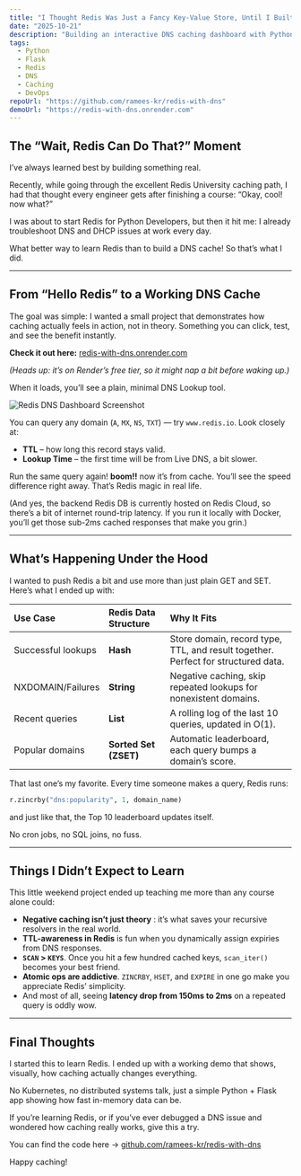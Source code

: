 ```yaml
---
title: "I Thought Redis Was Just a Fancy Key-Value Store, Until I Built a DNS Cache Dashboard"
date: "2025-10-21"
description: "Building an interactive DNS caching dashboard with Python, Flask, and Redis to learn different Redis data structures like Hashes, Strings, Lists, and Sorted Sets."
tags:
  - Python
  - Flask
  - Redis
  - DNS
  - Caching
  - DevOps
repoUrl: "https://github.com/ramees-kr/redis-with-dns"
demoUrl: "https://redis-with-dns.onrender.com"
---
```


## The “Wait, Redis Can Do That?” Moment

I’ve always learned best by building something real.

Recently, while going through the excellent Redis University caching path, I had that thought every engineer gets after finishing a course:
“Okay, cool! now what?”

I was about to start Redis for Python Developers, but then it hit me: I already troubleshoot DNS and DHCP issues at work every day.

What better way to learn Redis than to build a DNS cache! So that’s what I did.

---

## From “Hello Redis” to a Working DNS Cache

The goal was simple: I wanted a small project that demonstrates how caching actually feels in action, not in theory. Something you can click, test, and see the benefit instantly.

**Check it out here:** [redis-with-dns.onrender.com](https://redis-with-dns.onrender.com)

_(Heads up: it’s on Render’s free tier, so it might nap a bit before waking up.)_

When it loads, you’ll see a plain, minimal DNS Lookup tool.

![Redis DNS Dashboard Screenshot](/images/projects/21102025-redis-with-dns.jpeg)

You can query any domain (`A`, `MX`, `NS`, `TXT`) — try `www.redis.io`.
Look closely at:

- **TTL** – how long this record stays valid.
- **Lookup Time** – the first time will be from Live DNS, a bit slower.

Run the same query again! **boom!!** now it’s from cache. You’ll see the speed difference right away.
That’s Redis magic in real life.

(And yes, the backend Redis DB is currently hosted on Redis Cloud, so there’s a bit of internet round-trip latency. If you run it locally with Docker, you’ll get those sub-2ms cached responses that make you grin.)

---

## What’s Happening Under the Hood

I wanted to push Redis a bit and use more than just plain GET and SET. Here’s what I ended up with:

| Use Case           | Redis Data Structure  | Why It Fits                                                                       |
| :----------------- | :-------------------- | :-------------------------------------------------------------------------------- |
| Successful lookups | **Hash**              | Store domain, record type, TTL, and result together. Perfect for structured data. |
| NXDOMAIN/Failures  | **String**            | Negative caching, skip repeated lookups for nonexistent domains.                  |
| Recent queries     | **List**              | A rolling log of the last 10 queries, updated in O(1).                            |
| Popular domains    | **Sorted Set (ZSET)** | Automatic leaderboard, each query bumps a domain’s score.                         |

That last one’s my favorite. Every time someone makes a query, Redis runs:

```python
r.zincrby("dns:popularity", 1, domain_name)
```

and just like that, the Top 10 leaderboard updates itself.

No cron jobs, no SQL joins, no fuss.

---

## Things I Didn’t Expect to Learn

This little weekend project ended up teaching me more than any course alone could:

- **Negative caching isn’t just theory** : it’s what saves your recursive resolvers in the real world.
- **TTL-awareness in Redis** is fun when you dynamically assign expiries from DNS responses.
- **`SCAN` \> `KEYS`**. Once you hit a few hundred cached keys, `scan_iter()` becomes your best friend.
- **Atomic ops are addictive**. `ZINCRBY`, `HSET`, and `EXPIRE` in one go make you appreciate Redis’ simplicity.
- And most of all, seeing **latency drop from 150ms to 2ms** on a repeated query is oddly wow.

---

## Final Thoughts

I started this to learn Redis. I ended up with a working demo that shows, visually, how caching actually changes everything.

No Kubernetes, no distributed systems talk, just a simple Python + Flask app showing how fast in-memory data can be.

If you’re learning Redis, or if you’ve ever debugged a DNS issue and wondered how caching really works, give this a try.

You can find the code here → [github.com/ramees-kr/redis-with-dns](https://github.com/ramees-kr/redis-with-dns)

Happy caching\!
